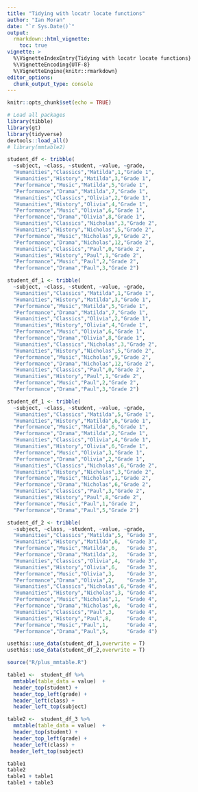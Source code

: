 ```yaml
---
title: "Tidying with locatr locate functions"
author: "Ian Moran"
date: "`r Sys.Date()`"
output:
  rmarkdown::html_vignette:
    toc: true
vignette: >
  %\VignetteIndexEntry{Tidying with locatr locate functions}
  %\VignetteEncoding{UTF-8}
  %\VignetteEngine{knitr::rmarkdown}
editor_options: 
  chunk_output_type: console
---
```


```r
knitr::opts_chunk$set(echo = TRUE)
```

```r
# Load all packages 
library(tibble)
library(gt)
library(tidyverse)
devtools::load_all()
# library(mmtable2)

student_df <- tribble(
  ~subject, ~class, ~student, ~value, ~grade,
  "Humanities","Classics","Matilda",1,"Grade 1",
  "Humanities","History","Matilda",3,"Grade 1",
  "Performance","Music","Matilda",5,"Grade 1",
  "Performance","Drama","Matilda",7,"Grade 1",
  "Humanities","Classics","Olivia",2,"Grade 1",
  "Humanities","History","Olivia",4,"Grade 1",
  "Performance","Music","Olivia",6,"Grade 1",
  "Performance","Drama","Olivia",8,"Grade 1",
  "Humanities","Classics","Nicholas",3,"Grade 2",
  "Humanities","History","Nicholas",5,"Grade 2",
  "Performance","Music","Nicholas",9,"Grade 2",
  "Performance","Drama","Nicholas",12,"Grade 2",
  "Humanities","Classics","Paul",0,"Grade 2",
  "Humanities","History","Paul",1,"Grade 2",
  "Performance","Music","Paul",2,"Grade 2",
  "Performance","Drama","Paul",3,"Grade 2")

student_df_1 <- tribble(
  ~subject, ~class, ~student, ~value, ~grade,
  "Humanities","Classics","Matilda",1,"Grade 1",
  "Humanities","History","Matilda",3,"Grade 1",
  "Performance","Music","Matilda",5,"Grade 1",
  "Performance","Drama","Matilda",7,"Grade 1",
  "Humanities","Classics","Olivia",2,"Grade 1",
  "Humanities","History","Olivia",4,"Grade 1",
  "Performance","Music","Olivia",6,"Grade 1",
  "Performance","Drama","Olivia",8,"Grade 1",
  "Humanities","Classics","Nicholas",3,"Grade 2",
  "Humanities","History","Nicholas",5,"Grade 2",
  "Performance","Music","Nicholas",9,"Grade 2",
  "Performance","Drama","Nicholas",12,"Grade 2",
  "Humanities","Classics","Paul",0,"Grade 2",
  "Humanities","History","Paul",1,"Grade 2",
  "Performance","Music","Paul",2,"Grade 2",
  "Performance","Drama","Paul",3,"Grade 2")

student_df_1 <- tribble(
  ~subject, ~class, ~student, ~value, ~grade,
  "Humanities","Classics","Matilda",5,"Grade 1",
  "Humanities","History","Matilda",6,"Grade 1",
  "Performance","Music","Matilda",6,"Grade 1",
  "Performance","Drama","Matilda",2,"Grade 1",
  "Humanities","Classics","Olivia",4,"Grade 1",
  "Humanities","History","Olivia",6,"Grade 1",
  "Performance","Music","Olivia",3,"Grade 1",
  "Performance","Drama","Olivia",2,"Grade 1",
  "Humanities","Classics","Nicholas",6,"Grade 2",
  "Humanities","History","Nicholas",3,"Grade 2",
  "Performance","Music","Nicholas",1,"Grade 2",
  "Performance","Drama","Nicholas",6,"Grade 2",
  "Humanities","Classics","Paul",3,"Grade 2",
  "Humanities","History","Paul",8,"Grade 2",
  "Performance","Music","Paul",1,"Grade 2",
  "Performance","Drama","Paul",5,"Grade 2")

student_df_2 <- tribble(
  ~subject, ~class, ~student, ~value, ~grade,
  "Humanities","Classics","Matilda",5, "Grade 3",
  "Humanities","History","Matilda",6,  "Grade 3",
  "Performance","Music","Matilda",6,   "Grade 3",
  "Performance","Drama","Matilda",2,   "Grade 3",
  "Humanities","Classics","Olivia",4,  "Grade 3",
  "Humanities","History","Olivia",6,   "Grade 3",
  "Performance","Music","Olivia",3,    "Grade 3",
  "Performance","Drama","Olivia",2,    "Grade 3",
  "Humanities","Classics","Nicholas",6,"Grade 4",
  "Humanities","History","Nicholas",3, "Grade 4",
  "Performance","Music","Nicholas",1,  "Grade 4",
  "Performance","Drama","Nicholas",6,  "Grade 4",
  "Humanities","Classics","Paul",3,    "Grade 4",
  "Humanities","History","Paul",8,     "Grade 4",
  "Performance","Music","Paul",1,      "Grade 4",
  "Performance","Drama","Paul",5,      "Grade 4")

usethis::use_data(student_df_1,overwrite = T)
usethis::use_data(student_df_2,overwrite = T)

source("R/plus_mmtable.R")

```


```r

table1 <-  student_df %>% 
  mmtable(table_data = value)  +
  header_top(student) +
  header_top_left(grade) +
  header_left(class) +
  header_left_top(subject)

table2 <-  student_df_3 %>% 
  mmtable(table_data = value)  +
  header_top(student) +
  header_top_left(grade) +
  header_left(class) +
 header_left_top(subject)

table1
table2
table1 + table1
table1 + table3


```





















